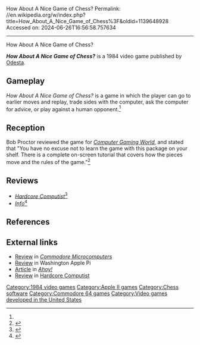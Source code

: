 How About A Nice Game of Chess?
Permalink: //en.wikipedia.org/w/index.php?title=How_About_A_Nice_Game_of_Chess%3F&oldid=1139648928
Accessed on: 2024-06-26T16:56:58.757634



------
How About A Nice Game of Chess?
{{Short description|1984 video game}}
{{italic title}}
{{Infobox video game
| collapsible = 
| state = 
| italic title = 
| title = How About A Nice Game of Chess?
| image = How about a nice game of chess cover.gif
| alt = 
| caption = 
| developer = 
| publisher = [[Odesta]]
| series = 
| engine = 
| platforms = [[Apple II]], [[Commodore 64]]
| released = 1984
| genre = Board
| modes = 
}}

'''''How About A Nice Game of Chess?''''' is a 1984 video game published by [[Odesta]].

==Gameplay==
''How About A Nice Game of Chess?'' is a game in which the player can go to earlier moves and replay, trade sides with the computer, ask the computer for advice, or play against a human opponent.<ref name="CGW20"/>

==Reception==
Bob Proctor reviewed the game for ''[[Computer Gaming World]]'', and stated that "You have no excuse not to learn the game with this package on your shelf. There is a complete on-screen tutorial that covers how the pieces move and the rules of the game."<ref name="CGW20">{{cite magazine |last=Proctor |first=Bob |title=Micro-Reviews |magazine=Computer Gaming World |date=February 1985 |volume=1 |issue=20 |pages=37}}</ref>

==Reviews==
*''[[Hardcore Computist]]''<ref>{{cite web|url=http://www.quartdepomme.fr/quartdepomme/Publication_USA_Apple_World/Pages/US___Hardcore_COMPUTIST_files/COMPUTIST%20N%C2%B0%2019.pdf|title=Hardcore Computist|page=13|website=Quartdepomme.fr|access-date=21 March 2022}}</ref>
*''[[Info (magazine)|Info]]''<ref>{{cite web | url=https://archive.org/details/Info-64_Issue_3_Spring_1984_1984_Info-64_US/page/n8/mode/2up | title=Info-64 - Issue 3 - Spring 1984 (1984)(Info-64)(US) | year=1984 }}</ref>

==References==
{{reflist}}

==External links==
*[https://archive.org/details/Commodore_MicroComputer_Issue_42_1986_Jul_Aug/page/n37/mode/2up Review] in ''[[Commodore Microcomputers]]''
*[https://archive.org/details/washingtonapplepijournal198412/page/n49/mode/2up Review] in Washington Apple Pi
*[https://archive.org/details/Ahoy_Issue_31_1986-07_Ion_International_US/page/n43/mode/2up Article] in ''[[Ahoy!]]''
*[https://archive.org/details/computist-scan-19/page/n13/mode/2up Review] in [[Hardcore Computist]]

[[Category:1984 video games]]
[[Category:Apple II games]]
[[Category:Chess software]]
[[Category:Commodore 64 games]]
[[Category:Video games developed in the United States]]